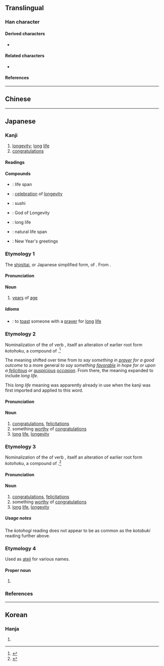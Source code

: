 {{also|壽|夀}}
{{character info/new}}
{{character info/new|0x2f872}}
==Translingual==
{{ja-forms|寿|寿|[[壽]]}}

===Han character===
{{Han char|rn=41|rad=寸|as=04|sn=7|four=50340|canj=QKDI|ids=⿸⿻三丿寸(GTV,<code>U+2F872</code>),⿻⿻三丿寸(HJK)}}

====Derived characters====
* {{l|mul|[[俦]], [[诪]], [[𭎜]], [[𫝩]], [[𫝵]], [[帱]], [[㤽]], [[𢭏]], [[涛]], [[陦]], [[𭠸]], [[梼]], [[𬊍]], [[𪺣]], [[𩙧]], [[畴]], [[𤽯]], [[𪿞]], [[祷]], [[铸]], [[𥺅]], [[𦀳]], [[𮎍]], [[𬢪]], [[踌]], [[𮜶]], [[鋳]], [[𩾂]], [[𩗡]], [[𫾳]], [[𬸍]], [[䓓]], [[筹]], [[𪫷]], [[焘]], [[𡀤]]}}

====Related characters====
* {{l|mul|壽}} {{q|Orthodox [[Traditional Chinese|traditional form]]}}

====References====
{{wikidata|Q55408011}}
{{Han ref|kx=0294.021|dkj=07419|dj=0581.130|hdz=10504.040|uh=5BFF}}
{{Han ref|uh=2F872}}

----

==Chinese==
{{zh-see|壽|sv}}

----

==Japanese==
{{ja-kanji forms|寿|壽}}

===Kanji===
{{ja-kanji|grade=c|rs=寸04|kyu=壽}}

# [[longevity]]; [[long]] [[life]]
# [[congratulations]]

====Readings====
{{ja-readings
|goon=じゅ
|kanon=しゅう
|kanyoon=す
|kun=ことぶき-, ことぶ-く, ことほ-ぐ
|nanori=かず, じ, じゅう, すっ, すみ, とし, としかつ, なが, のぶ, のり, ひさ, ひさし, やす, やすし
}}

====Compounds====
{{der-top|Compounds}}
* {{ja-r|寿命|じゅみょう}}: life span
* {{ja-r|頌寿|しょうじゅ}}: [[celebration]] of [[longevity]]
* {{ja-r|寿司|すし}}: sushi
* {{ja-r|寿老人|^じゅろうじん}}: God of Longevity
{{der-mid}}
* {{ja-r|長寿|ちょうじゅ}}: long life
* {{ja-r|天寿|てんじゅ}}: natural life span
* {{ja-r|新年の寿|しんねん の ことぶき}}: New Year's greetings
{{der-bottom}}

===Etymology 1===
{{ja-kanjitab|yomi=o|じゅ}}
The [[新字体#Japanese|shinjitai]], or Japanese simplified form, of {{m|zh|壽}}. From {{etyl|ltc|ja|sort=じゅ}} {{m|zh|壽|tr=dzyuw<sup>X</sup>||longevity}}.

====Pronunciation====
{{ja-pron|yomi=goon|じゅ|acc=1|acc_ref=DJR}}

====Noun====
{{ja-noun|じゅ|kyu=壽}}

# [[year]]s of [[age]]

=====Idioms=====
* {{ja-r|寿を上る|じゅ を たてまつる}}: to [[toast]] someone with a [[prayer]] for [[long]] [[life]]

===Etymology 2===
{{ja-kanjitab|yomi=k|ことぶき}}
Nominalization of the {{m|ja|連用形|tr=ren'yōkei||continuative or stem form}} of verb {{m|ja|寿く|tr=kotobuku}}, itself an alteration of earlier root form ''kotohoku'', a compound of {{compound|ja|sort=ことぶき|言|tr1=koto|t1=words, speech|祝く|tr2=hoku|t2=to pray for a good outcome|pos2=obsolete in modern Japanese}}.<ref name="KDJ">{{R:Kokugo Dai Jiten}}</ref>

The meaning shifted over time from ''to say something in [[prayer]] for a good outcome'' to a more general ''to say something [[favorable]] in hope for or upon a [[felicitous]] or [[auspicious]] [[occasion]]''. From there, the meaning expanded to include ''long life''.

This ''long life'' meaning was apparently already in use when the kanji was first imported and applied to this word.

====Pronunciation====
{{ja-pron|yomi=k|ことぶき|acc=2|acc_ref=DJR}}

====Noun====
{{ja-noun|ことぶき|kyu=壽}}

# [[congratulations]], [[felicitation]]s
# something [[worthy]] of [[congratulations]]
# [[long]] [[life]], [[longevity]]

===Etymology 3===
{{ja-kanjitab|yomi=k|ことほぎ}}
Nominalization of the {{m|ja|連用形|tr=ren'yōkei||continuative or stem form}} of verb {{m|ja|寿ぐ|tr=kotohogu}}, itself an alteration of earlier root form ''kotohoku'', a compound of {{compound|ja|sort=ことぶき|言|tr1=koto|t1=words, speech|祝く|tr2=hoku|t2=to pray for a good outcome|pos2=obsolete in modern Japanese}}.<ref name="KDJ">{{R:Kokugo Dai Jiten}}</ref>

====Pronunciation====
{{ja-pron|yomi=k|ことほぎ|acc=4|acc_ref=DJR}}

====Noun====
{{ja-noun|ことほぎ|kyu=壽}}

# [[congratulations]], [[felicitation]]s
# something [[worthy]] of [[congratulations]]
# [[long]] [[life]], [[longevity]]

=====Usage notes=====
The ''kotohogi'' reading does not appear to be as common as the ''kotobuki'' reading further above.

===Etymology 4===
Used as [[ateji]] for various names.

====Proper noun====
{{ja-pos|proper|ひさし}}

# {{given name|male|lang=ja|sort=ひさし}}

===References===
<references/>

----

==Korean==

===Hanja===
{{ko-hanja/new|수}}

# {{alt-form|lang=ko|壽}}